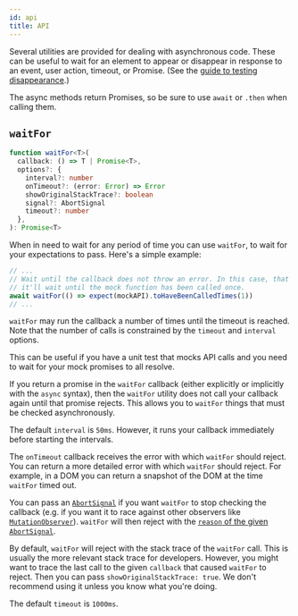```yaml
---
id: api
title: API
---
```


Several utilities are provided for dealing with asynchronous code. These can be
useful to wait for an element to appear or disappear in response to an event,
user action, timeout, or Promise. (See the
[guide to testing disappearance](guide-disappearance.mdx).)

The async methods return Promises, so be sure to use `await` or `.then` when
calling them.

## `waitFor`

```typescript
function waitFor<T>(
  callback: () => T | Promise<T>,
  options?: {
    interval?: number
    onTimeout?: (error: Error) => Error
    showOriginalStackTrace?: boolean
    signal?: AbortSignal
    timeout?: number
  },
): Promise<T>
```

When in need to wait for any period of time you can use `waitFor`, to wait for
your expectations to pass. Here's a simple example:

```javascript
// ...
// Wait until the callback does not throw an error. In this case, that means
// it'll wait until the mock function has been called once.
await waitFor(() => expect(mockAPI).toHaveBeenCalledTimes(1))
// ...
```

`waitFor` may run the callback a number of times until the timeout is reached.
Note that the number of calls is constrained by the `timeout` and `interval`
options.

This can be useful if you have a unit test that mocks API calls and you need to
wait for your mock promises to all resolve.

If you return a promise in the `waitFor` callback (either explicitly or
implicitly with the `async` syntax), then the `waitFor` utility does not call
your callback again until that promise rejects. This allows you to `waitFor`
things that must be checked asynchronously.

The default `interval` is `50ms`. However, it runs your callback
immediately before starting the intervals.

The `onTimeout` callback receives the error with which `waitFor` should reject.
You can return a more detailed error with which `waitFor` should reject. For
example, in a DOM you can return a snapshot of the DOM at the time `waitFor`
timed out.

You can pass an
[`AbortSignal`](https://developer.mozilla.org/en-US/docs/Web/API/AbortSignal) if
you want `waitFor` to stop checking the callback (e.g. if you want it to race
against other observers like
[`MutationObserver`](https://developer.mozilla.org/en-US/docs/Web/API/MutationObserver/MutationObserver)).
`waitFor` will then reject with the
[`reason` of the given `AbortSignal`](https://developer.mozilla.org/en-US/docs/Web/API/AbortSignal/reason).

By default, `waitFor` will reject with the stack trace of the `waitFor` call.
This is usually the more relevant stack trace for developers. However, you might
want to trace the last call to the given `callback` that caused `waitFor` to
reject. Then you can pass `showOriginalStackTrace: true`. We don't recommend
using it unless you know what you're doing.

The default `timeout` is `1000ms`.
